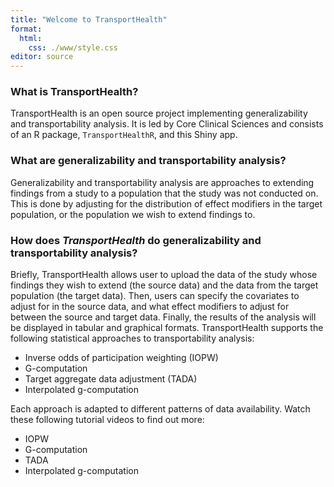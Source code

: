 ```yaml
---
title: "Welcome to TransportHealth"
format:
  html:
    css: ./www/style.css
editor: source
---
```


### What is TransportHealth?
TransportHealth is an open source project implementing generalizability and transportability analysis. It is led by Core Clinical Sciences and consists of an R package, `TransportHealthR`, and this Shiny app.

### What are generalizability and transportability analysis?
Generalizability and transportability analysis are approaches to extending findings from a study to a population that the study was not conducted on. This is done by adjusting for the distribution of effect modifiers in the target population, or the population we wish to extend findings to.

### How does *TransportHealth* do generalizability and transportability analysis?
Briefly, TransportHealth allows user to upload the data of the study whose findings they wish to extend (the source data) and the data from the target population (the target data). Then, users can specify the covariates to adjust for in the source data, and what effect modifiers to adjust for between the source and target data. Finally, the results of the analysis will be displayed in tabular and graphical formats. TransportHealth supports the following statistical approaches to transportability analysis:

- Inverse odds of participation weighting (IOPW)
- G-computation
- Target aggregate data adjustment (TADA)
- Interpolated g-computation

Each approach is adapted to different patterns of data availability. Watch these following tutorial videos to find out more:

- IOPW
- G-computation
- TADA
- Interpolated g-computation